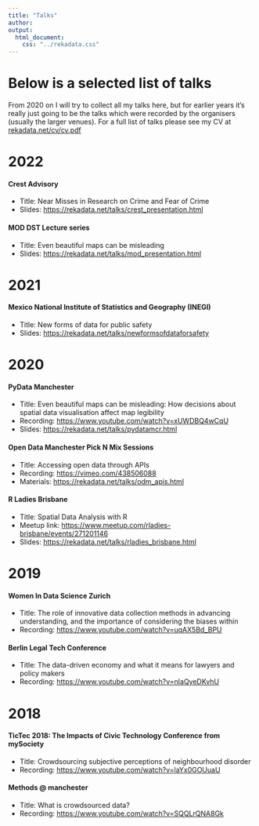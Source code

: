 ```yaml
---
title: "Talks"
author: 
output:
  html_document:
    css: "../rekadata.css"
---
```



# Below is a selected list of talks

From 2020 on I will try to collect all my talks here, but for earlier years it's really just going to be the talks which were recorded by the organisers (usually the larger venues). For a full list of talks please see my CV at [rekadata.net/cv/cv.pdf](https://rekadata.net/cv/cv.pdf)

# 2022


#### Crest Advisory 

- Title: Near Misses in Research on Crime and Fear of Crime
- Slides: [https://rekadata.net/talks/crest_presentation.html](https://rekadata.net/talks/crest_presentation.html)


#### MOD DST Lecture series

- Title: Even beautiful maps can be misleading
- Slides: [https://rekadata.net/talks/mod_presentation.html](https://rekadata.net/talks/mod_presentation.html)



# 2021

#### Mexico National Institute of Statistics and Geography (INEGI)

- Title: New forms of data for public safety
- Slides: [https://rekadata.net/talks/newformsofdataforsafety](https://rekadata.net/talks/newformsofdataforsafety.html)



# 2020

#### PyData Manchester 

- Title: Even beautiful maps can be misleading: How decisions about spatial data visualisation affect map legibility
- Recording: [https://www.youtube.com/watch?v=xUWDBQ4wCqU](https://www.youtube.com/watch?v=xUWDBQ4wCqU)
- Slides: [https://rekadata.net/talks/pydatamcr.html](https://rekadata.net/talks/pydatamcr.html)


#### Open Data Manchester Pick N Mix Sessions

- Title: Accessing open data through APIs
- Recording: [https://vimeo.com/438506088](https://vimeo.com/438506088)
- Materials: [https://rekadata.net/talks/odm_apis.html](https://rekadata.net/talks/odm_apis.html)



#### R Ladies Brisbane

- Title: Spatial Data Analysis with R
- Meetup link: [https://www.meetup.com/rladies-brisbane/events/271201146](https://www.meetup.com/rladies-brisbane/events/271201146)
- Slides: [https://rekadata.net/talks/rladies_brisbane.html](https://rekadata.net/talks/rladies_brisbane.html)

# 2019

#### Women In Data Science Zurich

- Title: The role of innovative data collection methods in advancing understanding, and the importance of considering the biases within
- Recording: [https://www.youtube.com/watch?v=uqAX5Bd_BPU](https://www.youtube.com/watch?v=uqAX5Bd_BPU)

#### Berlin Legal Tech Conference

- Title: The data-driven economy and what it means for lawyers and policy makers
- Recording: [https://www.youtube.com/watch?v=nIaQyeDKvhU](https://www.youtube.com/watch?v=nIaQyeDKvhU)

# 2018

#### TicTec 2018: The Impacts of Civic Technology Conference from mySociety

- Title: Crowdsourcing subjective perceptions of neighbourhood disorder
- Recording: [https://www.youtube.com/watch?v=laYx0GOUuaU](https://www.youtube.com/watch?v=laYx0GOUuaU)

#### Methods @ manchester

- Title: What is crowdsourced data?
- Recording: [https://www.youtube.com/watch?v=SQQLrQNA8Gk](https://www.youtube.com/watch?v=SQQLrQNA8Gk)
